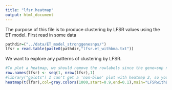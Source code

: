 ```yaml
---
title: "lfsr.heatmap"
output: html_document
---
```


The purpose of this file is to produce clustering by LFSR values using the ET model.
First read in some data
```r
pathdir=("../data/ET_model_stronggenesnps/")
lfsr = read.table(paste0(pathdir,"lfsr.et_withbma.txt"))
```



We want to explore any patterns of clustering by LFSR.

```r
#To plot a heatmap, we should remove the rowlabels since the gene=snp names are not readable.
row.names(lfsr) <- seq(1, nrow(lfsr),1)
#library("gplots") I can't get a 'non-blue' plot with heatmap 2, so you can use heatmap2 to get the scale and make the qualitative plots with heatmap
heatmap(t(lfsr),col=gray.colors(1000,start=0.9,end=0.1),main="LFSRwithBMA")
```


